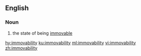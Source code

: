 ==English==
===Noun===
{{en-noun|-}}
# the state of being [[immovable]]

[[hy:immovability]]
[[ku:immovability]]
[[ml:immovability]]
[[vi:immovability]]
[[zh:immovability]]